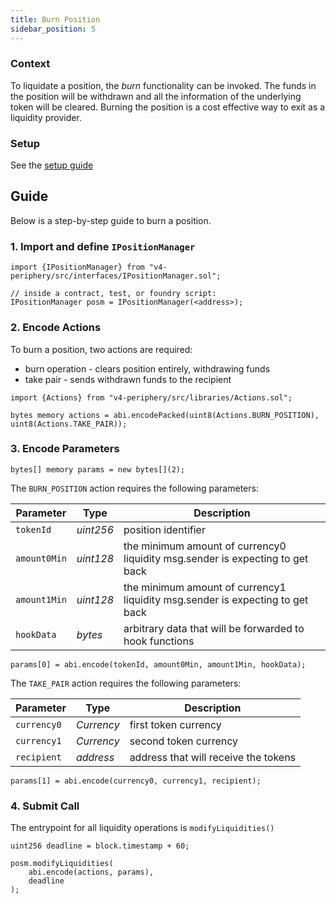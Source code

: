 ```yaml
---
title: Burn Position
sidebar_position: 5
---
```


### Context

To liquidate a position, the _burn_ functionality can be invoked.
The funds in the position will be withdrawn and
all the information of the underlying token will be cleared.
Burning the position is a cost effective way to
exit as a liquidity provider.

### Setup

See the [setup guide](./00-setup-liquidity.mdx)

## Guide

Below is a step-by-step guide to burn a position.

### 1. Import and define `IPositionManager`

```solidity
import {IPositionManager} from "v4-periphery/src/interfaces/IPositionManager.sol";

// inside a contract, test, or foundry script:
IPositionManager posm = IPositionManager(<address>);
```

### 2. Encode Actions

To burn a position, two actions are required:

* burn operation - clears position entirely, withdrawing funds
* take pair - sends withdrawn funds to the recipient

```solidity
import {Actions} from "v4-periphery/src/libraries/Actions.sol";

bytes memory actions = abi.encodePacked(uint8(Actions.BURN_POSITION), uint8(Actions.TAKE_PAIR));
```

### 3. Encode Parameters

```solidity
bytes[] memory params = new bytes[](2);
```

The `BURN_POSITION` action requires the following parameters:

| Parameter    | Type      | Description                                                                   |
|--------------|-----------|-------------------------------------------------------------------------------|
| `tokenId`    | _uint256_ | position identifier                                                           |
| `amount0Min` | _uint128_ | the minimum amount of currency0 liquidity msg.sender is expecting to get back |
| `amount1Min` | _uint128_ | the minimum amount of currency1 liquidity msg.sender is expecting to get back |
| `hookData`   | _bytes_   | arbitrary data that will be forwarded to hook functions                       |

```solidity
params[0] = abi.encode(tokenId, amount0Min, amount1Min, hookData);
```

The `TAKE_PAIR` action requires the following parameters:

| Parameter    | Type      | Description                           |
|--------------|-----------|---------------------------------------|
| `currency0`  | _Currency_| first token currency                  |
| `currency1`  | _Currency_| second token currency                 |
| `recipient`  | _address_ | address that will receive the tokens  |

```solidity
params[1] = abi.encode(currency0, currency1, recipient);
```

### 4. Submit Call

The entrypoint for all liquidity operations is `modifyLiquidities()`

```solidity
uint256 deadline = block.timestamp + 60;

posm.modifyLiquidities(
    abi.encode(actions, params),
    deadline
);
```